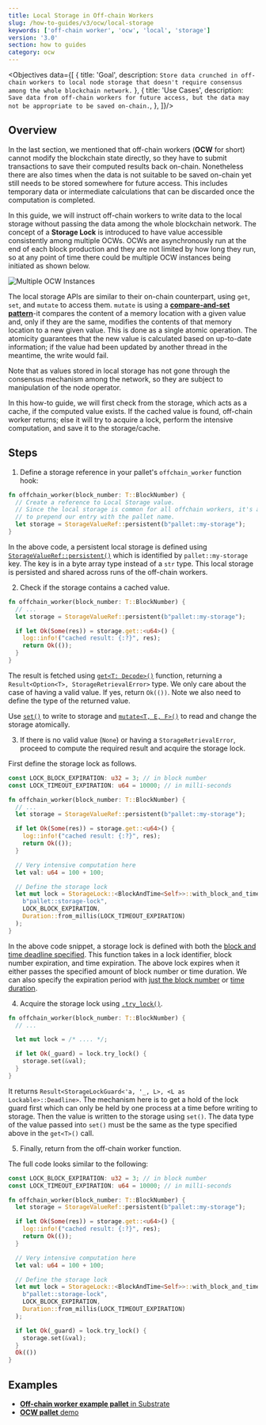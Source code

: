 ```yaml
---
title: Local Storage in Off-chain Workers
slug: /how-to-guides/v3/ocw/local-storage
keywords: ['off-chain worker', 'ocw', 'local', 'storage']
version: '3.0'
section: how to guides
category: ocw
---
```


<Objectives data={[
  {
    title: 'Goal',
    description: `Store data crunched in off-chain workers to local node storage that doesn't require consensus among the whole blockchain network.`
  },
  {
    title: 'Use Cases',
    description: `Save data from off-chain workers for future access, but the data may not be appropriate to be saved on-chain.`,
  },
]}/>

## Overview

In the last section, we mentioned that off-chain workers (**OCW** for short) cannot modify the blockchain state directly, so they have to submit transactions to save their computed results back on-chain.
Nonetheless there are also times when the data is not suitable to be saved on-chain yet still needs to be stored somewhere for future access.
This includes temporary data or intermediate calculations that can be discarded once the computation is completed.

In this guide, we will instruct off-chain workers to write data to the local storage without passing the data among the whole blockchain network.
The concept of a **Storage Lock** is introduced to have value accessible consistently among multiple OCWs.
OCWs are asynchronously run at the end of each block production and they are not limited by how long they run, so at any point of time there could be multiple OCW instances being initiated as shown below.

![Multiple OCW Instances](../../../../src/images/how-to-guides/ocw/local-storage/multiple-ocws.png)

The local storage APIs are similar to their on-chain counterpart, using `get`, `set`, and `mutate` to access them.
`mutate` is using a [**compare-and-set pattern**](https://en.wikipedia.org/wiki/Compare-and-swap)-it compares the content of a memory location with a given value and, only if they are the same, modifies the contents of that memory location to a new given value.
This is done as a single atomic operation.
The atomicity guarantees that the new value is calculated based on up-to-date information; if the value had been updated by another thread in the meantime, the write would fail.

Note that as values stored in local storage has not gone through the consensus mechanism among the network, so they are subject to manipulation of the node operator.

In this how-to guide, we will first check from the storage, which acts as a cache, if the computed value exists.
If the cached value is found, off-chain worker returns; else it will try to acquire a lock, perform the intensive computation, and save it to the storage/cache.

## Steps

1. Define a storage reference in your pallet's `offchain_worker` function hook:

  ```rust
  fn offchain_worker(block_number: T::BlockNumber) {
    // Create a reference to Local Storage value.
    // Since the local storage is common for all offchain workers, it's a good practice
    // to prepend our entry with the pallet name.
    let storage = StorageValueRef::persistent(b"pallet::my-storage");
  }
  ```

  In the above code, a persistent local storage is defined using [`StorageValueRef::persistent()`](https://paritytech.github.io/substrate/latest/sp_runtime/offchain/storage/struct.StorageValueRef.html#method.persistent) which is identified by `pallet::my-storage` key.
  The key is in a byte array type instead of a `str` type.
  This local storage is persisted and shared across runs of the off-chain workers.

2. Check if the storage contains a cached value.

  ```rust
  fn offchain_worker(block_number: T::BlockNumber) {
    // ...
    let storage = StorageValueRef::persistent(b"pallet::my-storage");

    if let Ok(Some(res)) = storage.get::<u64>() {
      log::info!("cached result: {:?}", res);
      return Ok(());
    }
  }
  ```

  The result is fetched using [`get<T: Decode>()`](https://paritytech.github.io/substrate/latest/sp_runtime/offchain/storage/struct.StorageValueRef.html#method.get) function, returning a `Result<Option<T>, StorageRetrievalError>` type.
  We only care about the case of having a valid value. If yes, return `Ok(())`.
  Note we also need to define the type of the returned value.

  Use [`set()`](https://paritytech.github.io/substrate/latest/sp_runtime/offchain/storage/struct.StorageValueRef.html#method.get) to write to storage and [`mutate<T, E, F>()`](https://paritytech.github.io/substrate/latest/sp_runtime/offchain/storage/struct.StorageValueRef.html#method.mutate) to read and change the storage atomically.

3. If there is no valid value (`None`) or having a `StorageRetrievalError`, proceed to compute the required result and acquire the storage lock.

  First define the storage lock as follows.

  ```rust
  const LOCK_BLOCK_EXPIRATION: u32 = 3; // in block number
  const LOCK_TIMEOUT_EXPIRATION: u64 = 10000; // in milli-seconds

  fn offchain_worker(block_number: T::BlockNumber) {
    // ...
    let storage = StorageValueRef::persistent(b"pallet::my-storage");

    if let Ok(Some(res)) = storage.get::<u64>() {
      log::info!("cached result: {:?}", res);
      return Ok(());
    }

    // Very intensive computation here
    let val: u64 = 100 + 100;

    // Define the storage lock
    let mut lock = StorageLock::<BlockAndTime<Self>>::with_block_and_time_deadline(
      b"pallet::storage-lock",
      LOCK_BLOCK_EXPIRATION,
      Duration::from_millis(LOCK_TIMEOUT_EXPIRATION)
    );
  }
  ```

  In the above code snippet, a storage lock is defined with both the [block and time deadline specified](https://paritytech.github.io/substrate/latest/sp_runtime/offchain/storage_lock/struct.StorageLock.html#method.with_block_and_time_deadline).
  This function takes in a lock identifier, block number expiration, and time expiration. 
  The above lock expires when it either passes the specified amount of block number or time duration. 
  We can also specify the expiration period with [just the block number](https://paritytech.github.io/substrate/latest/sp_runtime/offchain/storage_lock/struct.StorageLock.html#method.with_block_deadline) or [time duration](https://paritytech.github.io/substrate/latest/sp_runtime/offchain/storage_lock/struct.StorageLock.html#method.with_deadline).

4. Acquire the storage lock using [`.try_lock()`](https://paritytech.github.io/substrate/latest/sp_runtime/offchain/storage_lock/struct.StorageLock.html#method.try_lock).

  ```rust
  fn offchain_worker(block_number: T::BlockNumber) {
    // ...

    let mut lock = /* .... */;

    if let Ok(_guard) = lock.try_lock() {
      storage.set(&val);
    }
  }
  ```

  It returns `Result<StorageLockGuard<'a, '_, L>, <L as Lockable>::Deadline>`.
  The mechanism here is to get a hold of the lock guard first which can only be held by one process at a time before writing to storage.
  Then the value is written to the storage using `set()`.
  The data type of the value passed into `set()` must be the same as the type specified above in the `get<T>()` call.

5. Finally, return from the off-chain worker function.

  The full code looks similar to the following:

  ```rust
  const LOCK_BLOCK_EXPIRATION: u32 = 3; // in block number
  const LOCK_TIMEOUT_EXPIRATION: u64 = 10000; // in milli-seconds

  fn offchain_worker(block_number: T::BlockNumber) {
    let storage = StorageValueRef::persistent(b"pallet::my-storage");

    if let Ok(Some(res)) = storage.get::<u64>() {
      log::info!("cached result: {:?}", res);
      return Ok(());
    }

    // Very intensive computation here
    let val: u64 = 100 + 100;

    // Define the storage lock
    let mut lock = StorageLock::<BlockAndTime<Self>>::with_block_and_time_deadline(
      b"pallet::storage-lock",
      LOCK_BLOCK_EXPIRATION,
      Duration::from_millis(LOCK_TIMEOUT_EXPIRATION)
    );

    if let Ok(_guard) = lock.try_lock() {
      storage.set(&val);
    }
    Ok(())
  }
  ```

## Examples

- [**Off-chain worker example pallet** in Substrate](https://github.com/paritytech/substrate/blob/polkadot-v0.9.18/frame/examples/offchain-worker/src/lib.rs#L372-L441)
- [**OCW pallet** demo](https://github.com/jimmychu0807/substrate-offchain-worker-demo/blob/master/pallets/ocw/src/lib.rs#L299-L342)
